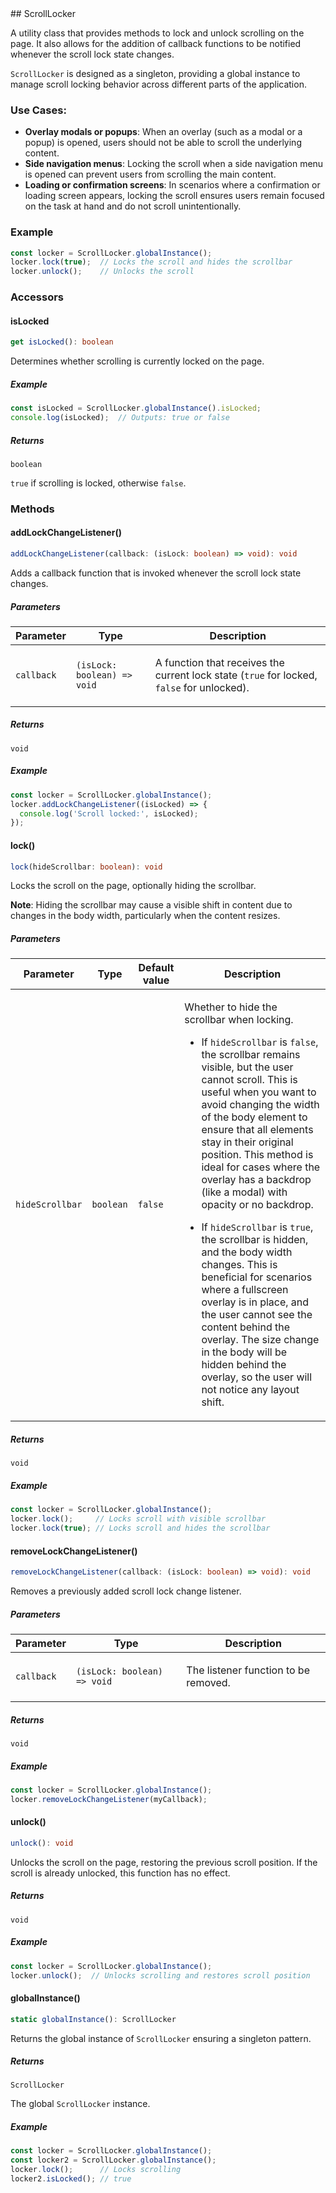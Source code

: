 
[//]: # (Do not edit directly)
[//]: # (Generated by the Cocokits TypeDoc custom theme on Fri Mar 14 2025)



<Meta title='Utils/Scroll'/>
<MdxPage breadcrumb='Utils' title='Scroll' tocItems={tocItems} hideThemeSwitcher={true}>
<div>
</div><div id="selection_scrolllocker">
## ScrollLocker

A utility class that provides methods to lock and unlock scrolling on the page.
It also allows for the addition of callback functions to be notified whenever
the scroll lock state changes.

`ScrollLocker` is designed as a singleton, providing a global instance to manage
scroll locking behavior across different parts of the application.

### Use Cases:
- **Overlay modals or popups**: When an overlay (such as a modal or a popup) is opened,
  users should not be able to scroll the underlying content.
- **Side navigation menus**: Locking the scroll when a side navigation menu is opened can
  prevent users from scrolling the main content.
- **Loading or confirmation screens**: In scenarios where a confirmation or loading screen
  appears, locking the scroll ensures users remain focused on the task at hand and do not
  scroll unintentionally.

### Example

```typescript
const locker = ScrollLocker.globalInstance();
locker.lock(true);  // Locks the scroll and hides the scrollbar
locker.unlock();    // Unlocks the scroll
```

### Accessors

#### isLocked

```ts
get isLocked(): boolean
```

Determines whether scrolling is currently locked on the page.

##### Example

```typescript
const isLocked = ScrollLocker.globalInstance().isLocked;
console.log(isLocked);  // Outputs: true or false
```

##### Returns

`boolean`

`true` if scrolling is locked, otherwise `false`.

### Methods

#### addLockChangeListener()

```ts
addLockChangeListener(callback: (isLock: boolean) => void): void
```

Adds a callback function that is invoked whenever the scroll lock state changes.

##### Parameters

<table class="arg-type-table arg-type-table--full-width">
<thead>
<tr>
<th>Parameter</th>
<th>Type</th>
<th>Description</th>
</tr>
</thead>
<tbody>
<tr>
<td>

`callback`

</td>
<td>

`(isLock: boolean) => void`

</td>
<td>

A function that receives the current lock state (`true` for locked, `false` for unlocked).

</td>
</tr>
</tbody>
</table>

##### Returns

`void`

##### Example

```typescript
const locker = ScrollLocker.globalInstance();
locker.addLockChangeListener((isLocked) => {
  console.log('Scroll locked:', isLocked);
});
```

#### lock()

```ts
lock(hideScrollbar: boolean): void
```

Locks the scroll on the page, optionally hiding the scrollbar.

**Note**: Hiding the scrollbar may cause a visible shift in content due to changes in
the body width, particularly when the content resizes.

##### Parameters

<table class="arg-type-table arg-type-table--full-width">
<thead>
<tr>
<th>Parameter</th>
<th>Type</th>
<th>Default value</th>
<th>Description</th>
</tr>
</thead>
<tbody>
<tr>
<td>

`hideScrollbar`

</td>
<td>

`boolean`

</td>
<td>

`false`

</td>
<td>

Whether to hide the scrollbar when locking.

- If `hideScrollbar` is `false`, the scrollbar remains visible, but the user cannot scroll.
  This is useful when you want to avoid changing the width of the body element to ensure
  that all elements stay in their original position. This method is ideal for cases where
  the overlay has a backdrop (like a modal) with opacity or no backdrop.

- If `hideScrollbar` is `true`, the scrollbar is hidden, and the body width changes.
  This is beneficial for scenarios where a fullscreen overlay is in place, and the user
  cannot see the content behind the overlay. The size change in the body will be hidden behind
  the overlay, so the user will not notice any layout shift.

</td>
</tr>
</tbody>
</table>

##### Returns

`void`

##### Example

```typescript
const locker = ScrollLocker.globalInstance();
locker.lock();     // Locks scroll with visible scrollbar
locker.lock(true); // Locks scroll and hides the scrollbar
```

#### removeLockChangeListener()

```ts
removeLockChangeListener(callback: (isLock: boolean) => void): void
```

Removes a previously added scroll lock change listener.

##### Parameters

<table class="arg-type-table arg-type-table--full-width">
<thead>
<tr>
<th>Parameter</th>
<th>Type</th>
<th>Description</th>
</tr>
</thead>
<tbody>
<tr>
<td>

`callback`

</td>
<td>

`(isLock: boolean) => void`

</td>
<td>

The listener function to be removed.

</td>
</tr>
</tbody>
</table>

##### Returns

`void`

##### Example

```typescript
const locker = ScrollLocker.globalInstance();
locker.removeLockChangeListener(myCallback);
```

#### unlock()

```ts
unlock(): void
```

Unlocks the scroll on the page, restoring the previous scroll position.
If the scroll is already unlocked, this function has no effect.

##### Returns

`void`

##### Example

```typescript
const locker = ScrollLocker.globalInstance();
locker.unlock();  // Unlocks scrolling and restores scroll position
```

#### globalInstance()

```ts
static globalInstance(): ScrollLocker
```

Returns the global instance of `ScrollLocker` ensuring a singleton pattern.

##### Returns

`ScrollLocker`

The global `ScrollLocker` instance.

##### Example

```typescript
const locker = ScrollLocker.globalInstance();
const locker2 = ScrollLocker.globalInstance();
locker.lock();      // Locks scrolling
locker2.isLocked(); // true
```

</div>
</MdxPage>
